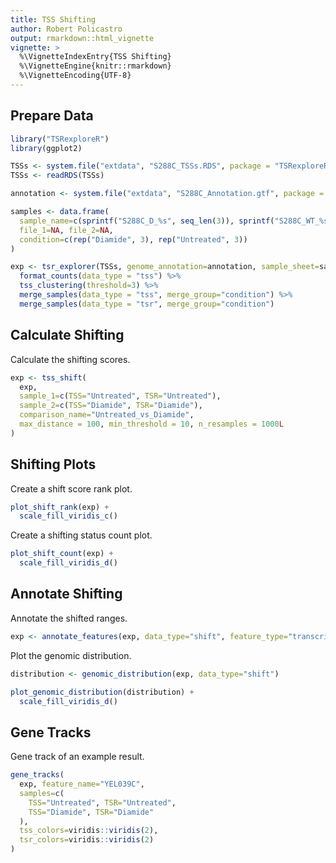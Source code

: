 ```yaml
---
title: TSS Shifting
author: Robert Policastro
output: rmarkdown::html_vignette
vignette: >
  %\VignetteIndexEntry{TSS Shifting}
  %\VignetteEngine{knitr::rmarkdown}
  %\VignetteEncoding{UTF-8}
---
```



## Prepare Data

```r
library("TSRexploreR")
library(ggplot2)

TSSs <- system.file("extdata", "S288C_TSSs.RDS", package = "TSRexploreR")
TSSs <- readRDS(TSSs)

annotation <- system.file("extdata", "S288C_Annotation.gtf", package = "TSRexploreR")

samples <- data.frame(
  sample_name=c(sprintf("S288C_D_%s", seq_len(3)), sprintf("S288C_WT_%s", seq_len(3))),
  file_1=NA, file_2=NA,
  condition=c(rep("Diamide", 3), rep("Untreated", 3))
)
```

```r
exp <- tsr_explorer(TSSs, genome_annotation=annotation, sample_sheet=samples) %>%
  format_counts(data_type = "tss") %>%
  tss_clustering(threshold=3) %>%  
  merge_samples(data_type = "tss", merge_group="condition") %>%
  merge_samples(data_type = "tsr", merge_group="condition")

```

## Calculate Shifting

Calculate the shifting scores.

```r
exp <- tss_shift(
  exp,
  sample_1=c(TSS="Untreated", TSR="Untreated"),
  sample_2=c(TSS="Diamide", TSR="Diamide"),
  comparison_name="Untreated_vs_Diamide",
  max_distance = 100, min_threshold = 10, n_resamples = 1000L
)
```

## Shifting Plots

Create a shift score rank plot.

```r
plot_shift_rank(exp) +
  scale_fill_viridis_c()
```

Create a shifting status count plot.

```r
plot_shift_count(exp) +
  scale_fill_viridis_d()
```

## Annotate Shifting

Annotate the shifted ranges.

```r
exp <- annotate_features(exp, data_type="shift", feature_type="transcript")
```

Plot the genomic distribution.

```r
distribution <- genomic_distribution(exp, data_type="shift")

plot_genomic_distribution(distribution) +
  scale_fill_viridis_d()
```

## Gene Tracks

Gene track of an example result.

```r
gene_tracks(
  exp, feature_name="YEL039C",
  samples=c(
    TSS="Untreated", TSR="Untreated",
    TSS="Diamide", TSR="Diamide"
  ),
  tss_colors=viridis::viridis(2),
  tsr_colors=viridis::viridis(2)
)
```
